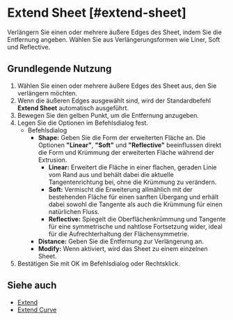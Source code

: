 
# Extend Sheet [#extend-sheet]

<Reference shortcut="" command="Extend Sheet" button="" />

Verlängern Sie einen oder mehrere äußere Edges des Sheet, indem Sie die Entfernung angeben. Wählen Sie aus Verlängerungsformen wie Liner, Soft und Reflective.

## Grundlegende Nutzung

1. Wählen Sie einen oder mehrere äußere Edges des Sheet aus, den Sie verlängern möchten.
2. Wenn die äußeren Edges ausgewählt sind, wird der Standardbefehl **Extend Sheet** automatisch ausgeführt.
3. Bewegen Sie den gelben Punkt, um die Entfernung anzugeben.
4. Legen Sie die Optionen im Befehlsdialog fest.
    - <Kst>Befehlsdialog</Kst>
        - **Shape:** Geben Sie die Form der erweiterten Fläche an. Die Optionen **"Linear"**, **"Soft"** und **"Reflective"** beeinflussen direkt die Form und Krümmung der erweiterten Fläche während der Extrusion.
            - **Linear:** Erweitert die Fläche in einer flachen, geraden Linie vom Rand aus und behält dabei die aktuelle Tangentenrichtung bei, ohne die Krümmung zu verändern.
            - **Soft:** Vermischt die Erweiterung allmählich mit der bestehenden Fläche für einen sanften Übergang und erhält dabei sowohl die Tangente als auch die Krümmung für einen natürlichen Fluss.
            - **Reflective:** Spiegelt die Oberflächenkrümmung und Tangente für eine symmetrische und nahtlose Fortsetzung wider, ideal für die Aufrechterhaltung der Flächensymmetrie.
        - **Distance:** Geben Sie die Entfernung zur Verlängerung an.
        - **Modify:** Wenn aktiviert, wird das Sheet zu einem einzelnen Sheet.
5. Bestätigen Sie mit OK im Befehlsdialog oder Rechtsklick.

<VideoPlayer fileName="extend-sheet"/>

## Siehe auch
- [Extend](extend)
- [Extend Curve](/sketch/extend-curve)